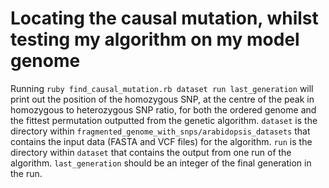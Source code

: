 Locating the causal mutation, whilst testing my algorithm on my model genome
========================================================

Running ``ruby find_causal_mutation.rb dataset run last_generation`` will print out the position of the homozygous SNP, at the centre of the peak in homozygous to heterozygous SNP ratio, for both the ordered genome and the fittest permutation outputted from the genetic algorithm. ``dataset`` is the directory within ``fragmented_genome_with_snps/arabidopsis_datasets`` that contains the input data (FASTA and VCF files) for the algorithm. ``run`` is the directory within ``dataset`` that contains the output from one run of the algorithm. ``last_generation`` should be an integer of the final generation in the run.
